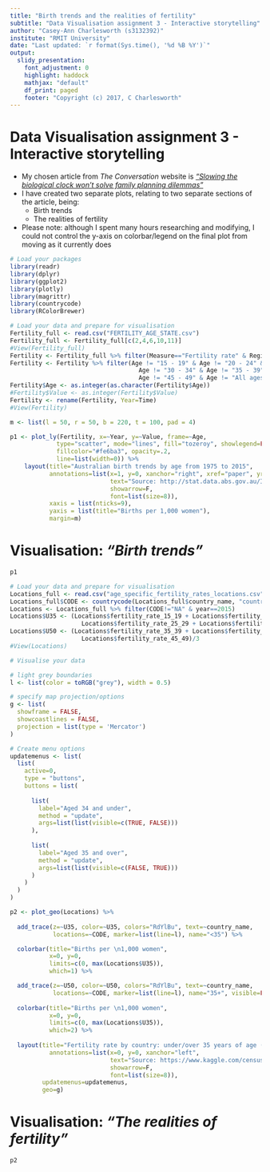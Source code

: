 ```yaml
---
title: "Birth trends and the realities of fertility"
subtitle: "Data Visualisation assignment 3 - Interactive storytelling"
author: "Casey-Ann Charlesworth (s3132392)"
institute: "RMIT University"
date: "Last updated: `r format(Sys.time(), '%d %B %Y')`"
output:
  slidy_presentation:
    font_adjustment: 0
    highlight: haddock
    mathjax: "default"
    df_print: paged
    footer: "Copyright (c) 2017, C Charlesworth"
---
```


# Data Visualisation assignment 3 - Interactive storytelling
- My chosen article from *The Conversation* website is [*"Slowing the biological clock won't solve family planning dilemmas"*](https://theconversation.com/slowing-the-biological-clock-wont-solve-family-planning-dilemmas-6088)
- I have created two separate plots, relating to two separate sections of the article, being:
    * Birth trends
    * The realities of fertility


- Please note: although I spent many hours researching and modifying, I could not control the y-axis on colorbar/legend on the final plot from moving as it currently does
  
```r
# Load your packages
library(readr)
library(dplyr)
library(ggplot2)
library(plotly)
library(magrittr)
library(countrycode)
library(RColorBrewer)
```

```r
# Load your data and prepare for visualisation
Fertility_full <- read.csv("FERTILITY_AGE_STATE.csv")
Fertility_full <- Fertility_full[c(2,4,6,10,11)]
#View(Fertility_full)
Fertility <- Fertility_full %>% filter(Measure=="Fertility rate" & Region=="Australia")
Fertility <- Fertility %>% filter(Age != "15 - 19" & Age != "20 - 24" & Age != "25 - 29" & 
                                    Age != "30 - 34" & Age != "35 - 39" & Age != "40 - 44" &
                                    Age != "45 - 49" & Age != "All ages")
Fertility$Age <- as.integer(as.character(Fertility$Age)) 
#Fertility$Value <- as.integer(Fertility$Value)
Fertility <- rename(Fertility, Year=Time)
#View(Fertility)
```

```r

m <- list(l = 50, r = 50, b = 220, t = 100, pad = 4)

p1 <- plot_ly(Fertility, x=~Year, y=~Value, frame=~Age, 
             type="scatter", mode="lines", fill="tozeroy", showlegend=FALSE,
             fillcolor="#fe6ba3", opacity=.2,
             line=list(width=0)) %>%
    layout(title="Australian birth trends by age from 1975 to 2015",
           annotations=list(x=1, y=0, xanchor="right", xref="paper", yref="paper", yshift=-37, 
                            text="Source: http://stat.data.abs.gov.au/Index.aspx?DataSetCode=FERTILITY_AGE_STATE", 
                            showarrow=F, 
                            font=list(size=8)),
           xaxis = list(nticks=9), 
           yaxis = list(title="Births per 1,000 women"),
           margin=m) 

```

# Visualisation:  *"Birth trends"*
```r
p1
```

```r
# Load your data and prepare for visualisation
Locations_full <- read.csv("age_specific_fertility_rates_locations.csv")
Locations_full$CODE <- countrycode(Locations_full$country_name, "country.name", "iso3c")
Locations <- Locations_full %>% filter(CODE!="NA" & year==2015)
Locations$U35 <- (Locations$fertility_rate_15_19 + Locations$fertility_rate_20_24 +
                    Locations$fertility_rate_25_29 + Locations$fertility_rate_30_34)/4
Locations$U50 <- (Locations$fertility_rate_35_39 + Locations$fertility_rate_40_44 +
                    Locations$fertility_rate_45_49)/3
#View(Locations)
```

```r
# Visualise your data

# light grey boundaries
l <- list(color = toRGB("grey"), width = 0.5)

# specify map projection/options
g <- list(
  showframe = FALSE,
  showcoastlines = FALSE,
  projection = list(type = 'Mercator')
)

# Create menu options
updatemenus <- list(
  list(
    active=0,
    type = "buttons",
    buttons = list(
      
      list(
        label="Aged 34 and under",
        method = "update",
        args=list(list(visible=c(TRUE, FALSE)))
      ),
      
      list(
        label="Aged 35 and over",
        method = "update", 
        args=list(list(visible=c(FALSE, TRUE)))
      )
    )
  )
)

p2 <- plot_geo(Locations) %>%
  
  add_trace(z=~U35, color=~U35, colors="RdYlBu", text=~country_name,
            locations=~CODE, marker=list(line=l), name="<35") %>%

  colorbar(title="Births per \n1,000 women",
           x=0, y=0,
           limits=c(0, max(Locations$U35)),
           which=1) %>%

  add_trace(z=~U50, color=~U50, colors="RdYlBu", text=~country_name,
            locations=~CODE, marker=list(line=l), name="35+", visible=FALSE) %>%
  
  colorbar(title="Births per \n1,000 women",
           x=0, y=0,
           limits=c(0, max(Locations$U35)),
           which=2) %>%
  
  layout(title="Fertility rate by country: under/over 35 years of age (2015 data)", 
           annotations=list(x=0, y=0, xanchor="left",  
                            text="Source: https://www.kaggle.com/census/international-data", 
                            showarrow=F, 
                            font=list(size=8)),
         updatemenus=updatemenus,
         geo=g) 


```

# Visualisation:  *"The realities of fertility"*
```r
p2
```